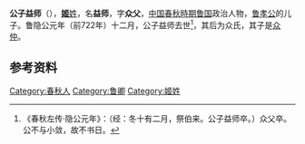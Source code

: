 {{模板:Infobox 先秦人物
|名稱=公子益師
|姓=[[姬姓|姬]]
|氏=[[眾氏|眾]]
|名=益師
|字=眾父
|别名=
|别字=
|諡号=
|官位=
|時代=春秋
|國家=魯國
|身份=[[魯國|魯國]]卿
|出生=
|逝世=前722年
|父=[[魯孝公|魯孝公]]
|子女=[[眾仲|眾仲]]
}}
'''公子益师'''（{{bd|||前722年||catIdx=Z}}），[[姬姓|'''姬'''姓]]，名'''益师'''，字'''众父'''，[[中国|中国]][[春秋時期|春秋時期]][[鲁国|鲁国]]政治人物，[[鲁孝公|鲁孝公]]的儿子。鲁隐公元年（前722年）十二月，公子益师去世<ref>《春秋左传·隐公元年》：（经：冬十有二月，祭伯来。公子益师卒。）众父卒。公不与小敛，故不书日。</ref>，其后为众氏，其子是[[众仲|众仲]]。


== 参考资料 ==
{{reflist}}

{{start box}}
{{s-before|—}}
{{s-title|[[鲁国|鲁国]]众氏宗主}}
{{s-after|子[[众仲|众仲]]}}
{{end box}}

  
[[Category:春秋人|Category:春秋人]]
[[Category:鲁卿|Category:鲁卿]]
[[Category:姬姓|Category:姬姓]]